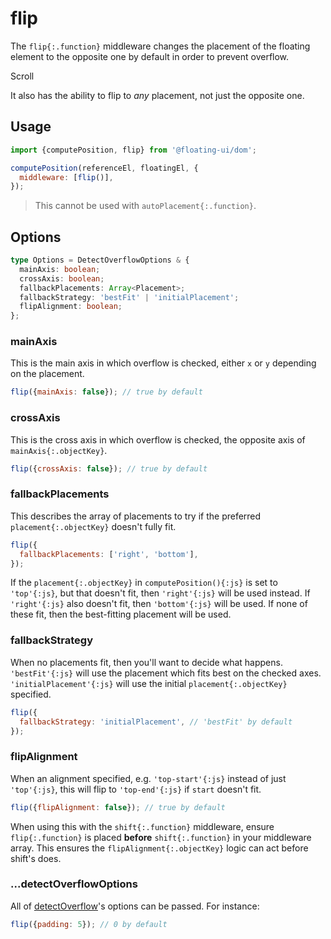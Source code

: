 
# flip

The `flip{:.function}` middleware changes the placement of the
floating element to the opposite one by default in order to
prevent overflow.

<div className="flex flex-col gap-4">
  <Chrome center scrollable className="h-96">
    <Floating middleware={[{name: 'flip'}]}>
      <div className="grid place-items-center text-gray-50 w-32 h-32 bg-blue-600">
        Scroll
      </div>
    </Floating>
  </Chrome>
</div>

It also has the ability to flip to _any_ placement, not just the
opposite one.

## Usage

```js
import {computePosition, flip} from '@floating-ui/dom';

computePosition(referenceEl, floatingEl, {
  middleware: [flip()],
});
```

> This cannot be used with `autoPlacement{:.function}`.

## Options

```ts
type Options = DetectOverflowOptions & {
  mainAxis: boolean;
  crossAxis: boolean;
  fallbackPlacements: Array<Placement>;
  fallbackStrategy: 'bestFit' | 'initialPlacement';
  flipAlignment: boolean;
};
```

### mainAxis

This is the main axis in which overflow is checked, either `x` or
`y` depending on the placement.

```js
flip({mainAxis: false}); // true by default
```

### crossAxis

This is the cross axis in which overflow is checked, the opposite
axis of `mainAxis{:.objectKey}`.

```js
flip({crossAxis: false}); // true by default
```

### fallbackPlacements

This describes the array of placements to try if the preferred
`placement{:.objectKey}` doesn't fully fit.

```js
flip({
  fallbackPlacements: ['right', 'bottom'],
});
```

If the `placement{:.objectKey}` in `computePosition(){:js}` is
set to `'top'{:js}`, but that doesn't fit, then `'right'{:js}`
will be used instead. If `'right'{:js}` also doesn't fit, then
`'bottom'{:js}` will be used. If none of these fit, then the
best-fitting placement will be used.

### fallbackStrategy

When no placements fit, then you'll want to decide what happens.
`'bestFit'{:js}` will use the placement which fits best on the
checked axes. `'initialPlacement'{:js}` will use the initial
`placement{:.objectKey}` specified.

```js
flip({
  fallbackStrategy: 'initialPlacement', // 'bestFit' by default
});
```

### flipAlignment

When an alignment specified, e.g. `'top-start'{:js}` instead of
just `'top'{:js}`, this will flip to `'top-end'{:js}` if `start`
doesn't fit.

```js
flip({flipAlignment: false}); // true by default
```

When using this with the `shift{:.function}` middleware, ensure
`flip{:.function}` is placed **before** `shift{:.function}` in
your middleware array. This ensures the
`flipAlignment{:.objectKey}` logic can act before shift's does.

### ...detectOverflowOptions

All of [detectOverflow](/docs/detectOverflow#options)'s options
can be passed. For instance:

```js
flip({padding: 5}); // 0 by default
```
